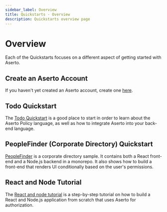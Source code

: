 ```yaml
---
sidebar_label: Overview
title: Quickstarts - Overview
description: Quickstarts overview page
---
```


# Overview

Each of the Quickstarts focuses on a different aspect of getting started with Aserto.

## Create an Aserto Account

If you haven't yet created an Aserto account, create one [here](https://www.aserto.com/#signup).

## Todo Quickstart

The [Todo Quickstart](/docs/quickstarts/todo/overview) is a good place to start in order to learn about the Aserto Policy language, as well as how to integrate Aserto into your back-end language. 

## PeopleFinder (Corporate Directory) Quickstart

[PeopleFinder](/docs/getting-started/peoplefinder/peoplefinder-overview) is a corporate directory sample. It contains both a React front-end and a Node.js backend in a monorepo. It also shows how to build a front-end that renders UI conditionally based on the user's permissions.

## React and Node Tutorial

The [React and node tutorial](/docs/quickstarts/react/overview) is a step-by-step tutorial on how to build a React and Node.js application from scratch that uses Aserto for authorization.
